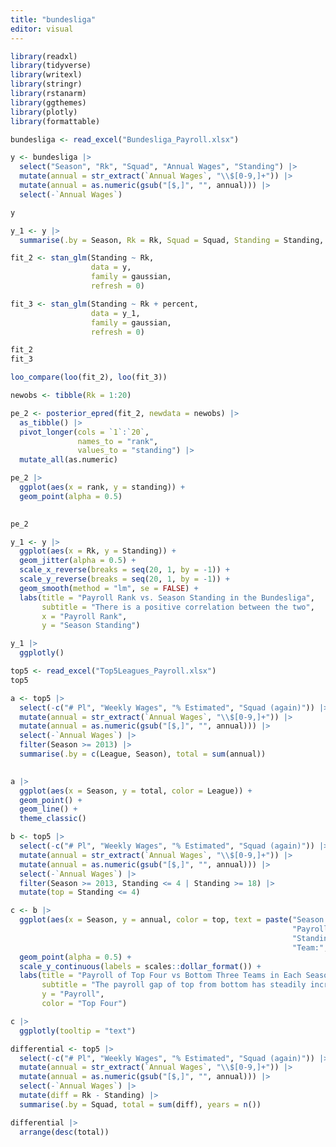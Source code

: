 ```yaml
---
title: "bundesliga"
editor: visual
---
```

```r
library(readxl)
library(tidyverse)
library(writexl)
library(stringr)
library(rstanarm)
library(ggthemes)
library(plotly)
library(formattable)
```

```r
bundesliga <- read_excel("Bundesliga_Payroll.xlsx")
```

```r
y <- bundesliga |>
  select("Season", "Rk", "Squad", "Annual Wages", "Standing") |>
  mutate(annual = str_extract(`Annual Wages`, "\\$[0-9,]+")) |>
  mutate(annual = as.numeric(gsub("[$,]", "", annual))) |>
  select(-`Annual Wages`)
```

```r
y
```
```r
y_1 <- y |>
  summarise(.by = Season, Rk = Rk, Squad = Squad, Standing = Standing, annual = annual, percent = annual/sum(annual))
```



```r
fit_2 <- stan_glm(Standing ~ Rk,
                  data = y,
                  family = gaussian,
                  refresh = 0)

fit_3 <- stan_glm(Standing ~ Rk + percent,
                  data = y_1,
                  family = gaussian,
                  refresh = 0)

```

```r
fit_2
fit_3
```

```r
loo_compare(loo(fit_2), loo(fit_3))
```


```r
newobs <- tibble(Rk = 1:20)

pe_2 <- posterior_epred(fit_2, newdata = newobs) |> 
  as_tibble() |>
  pivot_longer(cols = `1`:`20`,
               names_to = "rank",
               values_to = "standing") |>
  mutate_all(as.numeric)

pe_2 |>
  ggplot(aes(x = rank, y = standing)) +
  geom_point(alpha = 0.5) 
  

pe_2
```

```r
y_1 <- y |>
  ggplot(aes(x = Rk, y = Standing)) +
  geom_jitter(alpha = 0.5) +
  scale_x_reverse(breaks = seq(20, 1, by = -1)) +
  scale_y_reverse(breaks = seq(20, 1, by = -1)) +
  geom_smooth(method = "lm", se = FALSE) +
  labs(title = "Payroll Rank vs. Season Standing in the Bundesliga",
       subtitle = "There is a positive correlation between the two",
       x = "Payroll Rank",
       y = "Season Standing") 
```

```r
y_1 |>
  ggplotly()
```


```r
top5 <- read_excel("Top5Leagues_Payroll.xlsx")
top5
```

```r
a <- top5 |>
  select(-c("# Pl", "Weekly Wages", "% Estimated", "Squad (again)")) |>
  mutate(annual = str_extract(`Annual Wages`, "\\$[0-9,]+")) |>
  mutate(annual = as.numeric(gsub("[$,]", "", annual))) |>
  select(-`Annual Wages`) |>
  filter(Season >= 2013) |>
  summarise(.by = c(League, Season), total = sum(annual))
  
```

```r
a |>
  ggplot(aes(x = Season, y = total, color = League)) +
  geom_point() +
  geom_line() +
  theme_classic()
```
```r
b <- top5 |>
  select(-c("# Pl", "Weekly Wages", "% Estimated", "Squad (again)")) |>
  mutate(annual = str_extract(`Annual Wages`, "\\$[0-9,]+")) |>
  mutate(annual = as.numeric(gsub("[$,]", "", annual))) |>
  select(-`Annual Wages`) |>
  filter(Season >= 2013, Standing <= 4 | Standing >= 18) |>
  mutate(top = Standing <= 4)
```

```r
c <- b |>
  ggplot(aes(x = Season, y = annual, color = top, text = paste("Season:", Season, "\n", 
                                                               "Payroll:", currency(annual), "\n",
                                                               "Standing:", Standing, "\n",
                                                               "Team:", Squad))) +
  geom_point(alpha = 0.5) +
  scale_y_continuous(labels = scales::dollar_format()) +
  labs(title = "Payroll of Top Four vs Bottom Three Teams in Each Season",
       subtitle = "The payroll gap of top from bottom has steadily increased",
       y = "Payroll",
       color = "Top Four")
```

```r
c |>
  ggplotly(tooltip = "text")
```

```r
differential <- top5 |>
  select(-c("# Pl", "Weekly Wages", "% Estimated", "Squad (again)")) |>
  mutate(annual = str_extract(`Annual Wages`, "\\$[0-9,]+")) |>
  mutate(annual = as.numeric(gsub("[$,]", "", annual))) |>
  select(-`Annual Wages`) |>
  mutate(diff = Rk - Standing) |>
  summarise(.by = Squad, total = sum(diff), years = n()) 
```

```r
differential |>
  arrange(desc(total))
```

